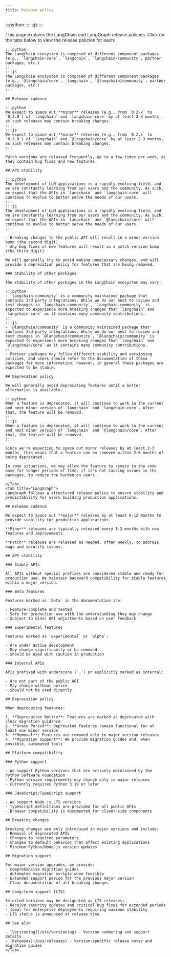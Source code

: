 ```yaml
---
title: Release policy
---
```



:::python
<StableCalloutPy />
:::
:::js
<StableCalloutJS />
:::

This page explains the LangChain and LangGraph release policies. Click on the tabs below to view the release policies for each:

<Tabs>
    <Tab title="LangChain">

    :::python
    The LangChain ecosystem is composed of different component packages (e.g., `langchain-core`, `langchain`, `langchain-community`, partner packages, etc.)
    :::
    :::js
    The LangChain ecosystem is composed of different component packages (e.g., `@langchain/core`, `langchain`, `@langchain/community`, partner packages, etc.)
    :::

    ## Release cadence

    :::python
    We expect to space out **minor** releases (e.g., from `0.2.x` to `0.3.0`) of `langchain` and `langchain-core` by at least 2-3 months, as such releases may contain breaking changes.
    :::
    :::js
    We expect to space out **minor** releases (e.g., from `0.2.x` to `0.3.0`) of `langchain` and `@langchain/core` by at least 2-3 months, as such releases may contain breaking changes.
    :::

    Patch versions are released frequently, up to a few times per week, as they contain bug fixes and new features.

    ## API stability

    :::python
    The development of LLM applications is a rapidly evolving field, and we are constantly learning from our users and the community. As such, we expect that the APIs in `langchain` and `langchain-core` will continue to evolve to better serve the needs of our users.
    :::
    :::js
    The development of LLM applications is a rapidly evolving field, and we are constantly learning from our users and the community. As such, we expect that the APIs in `langchain` and `@langchain/core` will continue to evolve to better serve the needs of our users.
    :::

    - Breaking changes to the public API will result in a minor version bump (the second digit)
    - Any bug fixes or new features will result in a patch version bump (the third digit)

    We will generally try to avoid making unnecessary changes, and will provide a deprecation policy for features that are being removed.

    ### Stability of other packages

    The stability of other packages in the LangChain ecosystem may vary:

    :::python
    - `langchain-community` is a community maintained package that contains 3rd party integrations. While we do our best to review and test changes in `langchain-community`, `langchain-community` is expected to experience more breaking changes than `langchain` and `langchain-core` as it contains many community contributions.
    :::
    :::js
    - `@langchain/community` is a community maintained package that contains 3rd party integrations. While we do our best to review and test changes in `@langchain/community`, `@langchain/community` is expected to experience more breaking changes than `langchain` and `@langchain/core` as it contains many community contributions.
    :::
    - Partner packages may follow different stability and versioning policies, and users should refer to the documentation of those packages for more information; however, in general these packages are expected to be stable.

    ## Deprecation policy

    We will generally avoid deprecating features until a better alternative is available.

    :::python
    When a feature is deprecated, it will continue to work in the current and next minor version of `langchain` and `langchain-core`. After that, the feature will be removed.
    :::
    :::js
    When a feature is deprecated, it will continue to work in the current and next minor version of `langchain` and `@langchain/core`. After that, the feature will be removed.
    :::

    Since we're expecting to space out minor releases by at least 2-3 months, this means that a feature can be removed within 2-6 months of being deprecated.

    In some situations, we may allow the feature to remain in the code base for longer periods of time, if it's not causing issues in the packages, to reduce the burden on users.

    </Tab>
    <Tab title="LangGraph">
    LangGraph follows a structured release policy to ensure stability and predictability for users building production applications.

    ## Release cadence

    We expect to space out **major** releases by at least 6-12 months to provide stability for production applications.

    **Minor** releases are typically released every 1-2 months with new features and improvements.

    **Patch** releases are released as needed, often weekly, to address bugs and security issues.

    ## API stability

    ### Stable APIs

    All APIs without special prefixes are considered stable and ready for production use. We maintain backward compatibility for stable features within a major version.

    ### Beta features

    Features marked as `beta` in the documentation are:

    - Feature-complete and tested
    - Safe for production use with the understanding they may change
    - Subject to minor API adjustments based on user feedback

    ### Experimental features

    Features marked as `experimental` or `alpha`:

    - Are under active development
    - May change significantly or be removed
    - Should be used with caution in production

    ### Internal APIs

    APIs prefixed with underscore (`_`) or explicitly marked as internal:

    - Are not part of the public API
    - May change without notice
    - Should not be used directly

    ## Deprecation policy

    When deprecating features:

    1. **Deprecation Notice**: Features are marked as deprecated with clear migration guidance
    2. **Grace Period**: Deprecated features remain functional for at least one minor version
    3. **Removal**: Features are removed only in major version releases
    4. **Migration Support**: We provide migration guides and, when possible, automated tools

    ## Platform compatibility

    ### Python support

    - We support Python versions that are actively maintained by the Python Software Foundation
    - Python version requirements may change only in major releases
    - Currently requires Python 3.10 or later

    ### JavaScript/TypeScript support

    - We support Node.js LTS versions
    - TypeScript definitions are provided for all public APIs
    - Browser compatibility is documented for client-side components

    ## Breaking changes

    Breaking changes are only introduced in major versions and include:
    - Removal of deprecated APIs
    - Changes to required parameters
    - Changes to default behavior that affect existing applications
    - Minimum Python/Node.js version updates

    ## Migration support

    For major version upgrades, we provide:
    - Comprehensive migration guides
    - Automated migration scripts when feasible
    - Extended support period for the previous major version
    - Clear documentation of all breaking changes

    ## Long-term support (LTS)

    Selected versions may be designated as LTS releases:
    - Receive security updates and critical bug fixes for extended periods
    - Ideal for enterprise deployments requiring maximum stability
    - LTS status is announced at release time

    ## See also

    - [Versioning](/oss/versioning) - Version numbering and support details
    - [Releases](/oss/releases) - Version-specific release notes and migration guides
    </Tab>
</Tabs>
